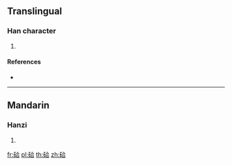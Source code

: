 {{character info/new}}
==Translingual==

===Han character===
{{Han char|rn=112|rad=石|as=06|sn=11|four=|canj=MROMR}}

# {{defn|Han|sort=石06}}

====References====
* {{Han ref|kx=0829.490|dkj=24160|dj=1245.190|hdz=42429.170|uh=7846|ud=30790}}

----

==Mandarin==

===Hanzi===
{{cmn-hanzi|pin=[[è]] ([[e4]]), [[gè]] ([[ge4]]), [[lì]] ([[li4]])|wg=o<sup>4</sup>, ko<sup>4</sup>, li<sup>4</sup>}}

# {{defn|lang=cmn|sort=石06}}

[[fr:硆]]
[[pl:硆]]
[[th:硆]]
[[zh:硆]]